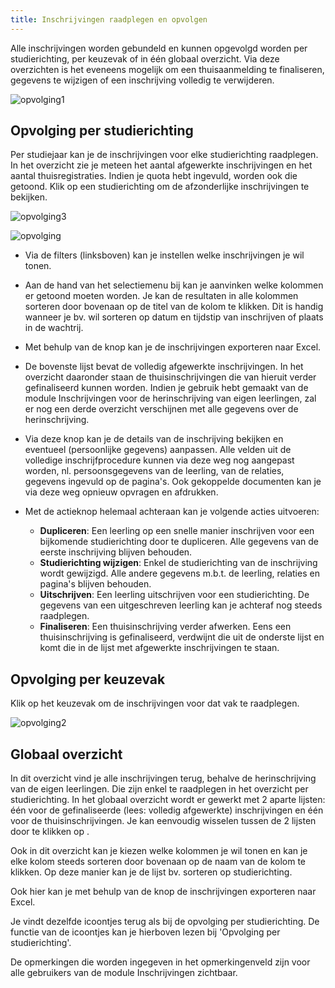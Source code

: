 ```yaml
---
title: Inschrijvingen raadplegen en opvolgen
---
```


Alle inschrijvingen worden gebundeld en kunnen opgevolgd worden per studierichting, per keuzevak of in één globaal overzicht. Via deze overzichten is het eveneens mogelijk om een thuisaanmelding te finaliseren, gegevens te wijzigen of een inschrijving volledig te verwijderen. 

![opvolging1](./opvolging1.PNG)

## Opvolging per studierichting

Per studiejaar kan je de inschrijvingen voor elke studierichting raadplegen. In het overzicht zie je meteen het aantal afgewerkte inschrijvingen en het aantal thuisregistraties. Indien je quota hebt ingevuld, worden ook die getoond. Klik op een studierichting om de afzonderlijke inschrijvingen te bekijken.  

![opvolging3](./opvolging3.PNG)

![opvolging](./opvolging.PNG)

- Via de filters (linksboven) kan je instellen welke inschrijvingen je wil tonen. 

- Aan de hand van het selectiemenu bij <LegacyAction img="kolom.PNG"/> kan je aanvinken welke kolommen er getoond moeten worden. Je kan de resultaten in alle kolommen sorteren door bovenaan op de titel van de kolom te klikken. Dit is handig wanneer je bv. wil sorteren op datum en tijdstip van inschrijven of plaats in de wachtrij. 

- Met behulp van de knop <LegacyAction img="download.JPG"/> kan je de inschrijvingen exporteren naar Excel.

- De bovenste lijst bevat de volledig afgewerkte inschrijvingen. In het overzicht daaronder staan de thuisinschrijvingen die van hieruit verder gefinaliseerd kunnen worden. Indien je gebruik hebt gemaakt van de module Inschrijvingen voor de herinschrijving van eigen leerlingen, zal er nog een derde overzicht verschijnen met alle gegevens over de herinschrijving. 

- Via deze knop <LegacyAction img="oog.PNG"/> kan je de details van de inschrijving bekijken en eventueel (persoonlijke gegevens) aanpassen.  Alle velden uit de volledige inschrijfprocedure kunnen via deze weg nog aangepast worden, nl. persoonsgegevens van de leerling, van de relaties, gegevens ingevuld op de pagina's. Ook gekoppelde documenten kan je via deze weg opnieuw opvragen en afdrukken. 

- Met de actieknop <LegacyAction img="configure.JPG"/> helemaal achteraan kan je volgende acties uitvoeren:
    - **Dupliceren**: Een leerling op een snelle manier inschrijven voor een bijkomende studierichting door te dupliceren. Alle gegevens van de eerste inschrijving blijven behouden. 
    - **Studierichting wijzigen**: Enkel de studierichting van de inschrijving wordt gewijzigd. Alle andere gegevens m.b.t. de leerling, relaties en pagina's blijven behouden. 
    - **Uitschrijven**: Een leerling uitschrijven voor een studierichting. De gegevens van een uitgeschreven leerling kan je achteraf nog steeds raadplegen. 
    - **Finaliseren**: Een thuisinschrijving verder afwerken. Eens een thuisinschrijving is gefinaliseerd, verdwijnt die uit de onderste lijst en komt die in de lijst met afgewerkte inschrijvingen te staan. 

## Opvolging per keuzevak

Klik op het keuzevak om de inschrijvingen voor dat vak te raadplegen. 

![opvolging2](./opvolging2.PNG)

## Globaal overzicht

In dit overzicht vind je alle inschrijvingen terug, behalve de herinschrijving van de eigen leerlingen. Die zijn enkel te raadplegen in het overzicht per studierichting. In het globaal overzicht wordt er gewerkt met 2 aparte lijsten: één voor de gefinaliseerde (lees: volledig afgewerkte) inschrijvingen en één voor de thuisinschrijvingen. Je kan eenvoudig wisselen tussen de 2 lijsten door te klikken op <LegacyAction img="inschrijvingen.PNG"/>.

Ook in dit overzicht kan je kiezen welke kolommen je wil tonen en kan je elke kolom steeds sorteren door bovenaan op de naam van de kolom te klikken. Op deze manier kan je de lijst bv. sorteren op studierichting.

Ook hier kan je met behulp van de knop <LegacyAction img="download.JPG"/> de inschrijvingen exporteren naar Excel.

Je vindt dezelfde icoontjes terug als bij de opvolging per studierichting. De functie van de icoontjes kan je hierboven lezen bij 'Opvolging per studierichting'.

De opmerkingen die worden ingegeven in het opmerkingenveld zijn voor alle gebruikers van de module Inschrijvingen zichtbaar. 







